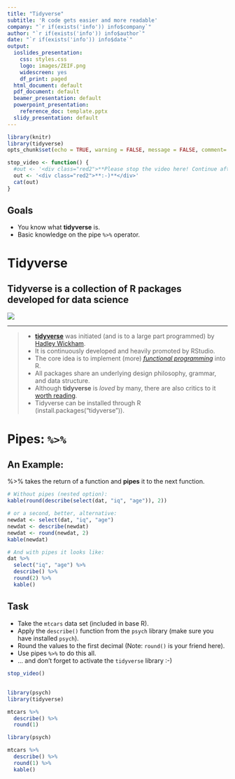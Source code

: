 ```yaml
---
title: "Tidyverse"
subtitle: 'R code gets easier and more readable'
company: "`r if(exists('info')) info$company`"
author: "`r if(exists('info')) info$author`"
date: "`r if(exists('info')) info$date`"
output:
  ioslides_presentation: 
    css: styles.css
    logo: images/ZEIF.png
    widescreen: yes
    df_print: paged
  html_document: default
  pdf_document: default
  beamer_presentation: default
  powerpoint_presentation:
    reference_doc: template.pptx
  slidy_presentation: default
---
```


```r
library(knitr)
library(tidyverse)
opts_chunk$set(echo = TRUE, warning = FALSE, message = FALSE, comment= "")

stop_video <- function() {
  #out <- '<div class="red2">**Please stop the video here! Continue after completing the task!**</div>'
  out <- '<div class="red2">**:-)**</div>'
  cat(out)
}

```

## Goals {.emphasized data-background=images/DEFOCUSED.png data-background-size=cover .flexbox .vcenter}

- You know what **tidyverse** is.
- Basic knowledge on the pipe `%>%` operator.

# Tidyverse

## Tidyverse is a collection of R packages developed for data science

<img src="images/tidyverse_components.png"/>

***

>- [**tidyverse**](https://www.tidyverse.org/) was initiated (and is to a large part programmed) by [Hadley Wickham](http://hadley.nz/).
>- It is continuously developed and heavily promoted by RStudio.
>- The core idea is to implement (more) [*functional programming*](https://en.wikipedia.org/wiki/Functional_programming) into R.
>- All packages share an underlying design philosophy, grammar, and data structure.
>- Although **tidyverse** is *loved* by many, there are also critics to it [worth reading](https://github.com/matloff/TidyverseSkeptic/blob/master/README.md).
>- Tidyverse can be installed through R (install.packages("tidyverse")).

# Pipes: `%>%` {.build}

## An Example:

%>% takes the return of a function and **pipes** it to the next function.

```r
# Without pipes (nested option):
kable(round(describe(select(dat, "iq", "age")), 2))

# or a second, better, alternative:
newdat <- select(dat, "iq", "age")
newdat <- describe(newdat)
newdat <- round(newdat, 2)
kable(newdat)
```

```r
# And with pipes it looks like:
dat %>%
  select("iq", "age") %>%
  describe() %>%
  round(2) %>%
  kable()
```

## Task

- Take the `mtcars` data set (included in base R).
- Apply the `describe()` function from the `psych` library (make sure you have installed `psych`).
- Round the values to the first decimal (Note: `round()` is your friend here).
- Use pipes `%>%` to do this all.
- ... and don't forget to activate the `tidyverse` library :-)

```r
stop_video()
```

## {.smaller}

```r
library(psych)
library(tidyverse)

mtcars %>%
  describe() %>%
  round(1)
```

```r
library(psych)

mtcars %>%
  describe() %>%
  round(1) %>%
  kable()
```

